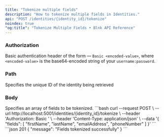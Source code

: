 ```yaml
---
title: "Tokenize multiple fields"
description: "How to tokenize multiple fields in Identities."
api: "POST /identities/{identity_id}/tokenize"
noindex: true
"og:title": "Tokenize Multiple Fields • Blnk API Reference"
---
```



### Authorization
Basic authentication header of the form — `Basic <encoded-value>`, where `<encoded-value>` is the base64-encoded string of your `username:password`.

### Path
<ParamField path="identity_id" type="string">
  Specifies the unique ID of the identity being retrieved
</ParamField>

### Body
<ParamField body="fields" type="string[]">
  Specifies an array of fields to be tokenized.
</ParamField>

<RequestExample>
```bash
curl --request POST \
  --url http://localhost:5001/identities/{identity_id}/tokenize \
  --header 'Authorization: Basic <encoded-value>' \
  --header 'Content-Type: application/json' \
  --data '{
  "fields": [
    "firstName", 
    "lastName", 
    "emailAddress", 
    "phoneNumber"
  ]
}'
```
</RequestExample>
<ResponseExample>
```json 201
{
    "message": "Fields tokenized successfully"
}
```
</ResponseExample>

<NeedHelp />